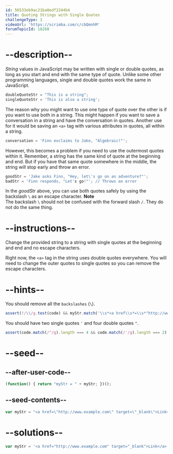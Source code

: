 ```yaml
---
id: 56533eb9ac21ba0edf2244b4
title: Quoting Strings with Single Quotes
challengeType: 1
videoUrl: 'https://scrimba.com/c/cbQmnhM'
forumTopicId: 18260
---
```


# --description--

<dfn>String</dfn> values in JavaScript may be written with single or double quotes, as long as you start and end with the same type of quote. Unlike some other programming languages, single and double quotes work the same in JavaScript.

```js
doubleQuoteStr = "This is a string"; 
singleQuoteStr = 'This is also a string';
```

The reason why you might want to use one type of quote over the other is if you want to use both in a string. This might happen if you want to save a conversation in a string and have the conversation in quotes. Another use for it would be saving an `<a>` tag with various attributes in quotes, all within a string.

```js
conversation = 'Finn exclaims to Jake, "Algebraic!"';
```

However, this becomes a problem if you need to use the outermost quotes within it. Remember, a string has the same kind of quote at the beginning and end. But if you have that same quote somewhere in the middle, the string will stop early and throw an error.

```js
goodStr = 'Jake asks Finn, "Hey, let\'s go on an adventure?"'; 
badStr = 'Finn responds, "Let's go!"'; // Throws an error
```

In the <dfn>goodStr</dfn> above, you can use both quotes safely by using the backslash `\` as an escape character. **Note**  
The backslash `\` should not be confused with the forward slash `/`. They do not do the same thing.

# --instructions--

Change the provided string to a string with single quotes at the beginning and end and no escape characters.

Right now, the `<a>` tag in the string uses double quotes everywhere. You will need to change the outer quotes to single quotes so you can remove the escape characters.

# --hints--

You should remove all the `backslashes` (`\`).

```js
assert(!/\\/g.test(code) && myStr.match('\\s*<a href\\s*=\\s*"http://www.example.com"\\s*target\\s*=\\s*"_blank">\\s*Link\\s*</a>\\s*'));
```

You should have two single quotes `'` and four double quotes `"`.

```js
assert(code.match(/"/g).length === 4 && code.match(/'/g).length === 2);
```

# --seed--

## --after-user-code--

```js
(function() { return "myStr = " + myStr; })();
```

## --seed-contents--

```js
var myStr = "<a href=\"http://www.example.com\" target=\"_blank\">Link</a>";
```

# --solutions--

```js
var myStr = '<a href="http://www.example.com" target="_blank">Link</a>';
```
